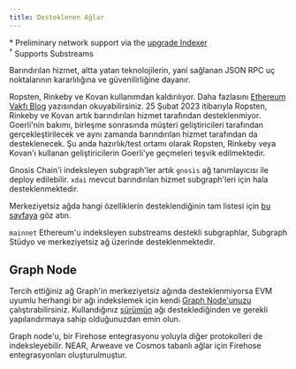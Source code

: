 ```yaml
---
title: Desteklenen Ağlar
---
```




<SupportedNetworksTable networks={props.networks} />

\* Preliminary network support via the [upgrade Indexer](https://thegraph.com/blog/upgrade-indexer/)  
&#8288;<sup>†</sup> Supports Substreams

Barındırılan hizmet, altta yatan teknolojilerin, yani sağlanan JSON RPC uç noktalarının kararlılığına ve güvenilirliğine dayanır.

Ropsten, Rinkeby ve Kovan kullanımdan kaldırılıyor. Daha fazlasını [Ethereum Vakfı Blog](https://blog.ethereum.org/2022/06/21/testnet-deprecation) yazısından okuyabilirsiniz. 25 Şubat 2023 itibarıyla Ropsten, Rinkeby ve Kovan artık barındırılan hizmet tarafından desteklenmiyor. Goerli'nin bakımı, birleşme sonrasında müşteri geliştiricileri tarafından gerçekleştirilecek ve aynı zamanda barındırılan hizmet tarafından da desteklenecek. Şu anda hazırlık/test ortamı olarak Ropsten, Rinkeby veya Kovan'ı kullanan geliştiricilerin Goerli'ye geçmeleri teşvik edilmektedir.

Gnosis Chain'i indeksleyen subgraph'ler artık `gnosis` ağ tanımlayıcısı ile deploy edilebilir. `xdai` mevcut barındırılan hizmet subgraph'leri için hala desteklenmektedir.

Merkeziyetsiz ağda hangi özelliklerin desteklendiğinin tam listesi için [bu sayfaya](https://github.com/graphprotocol/indexer/blob/main/docs/feature-support-matrix.md) göz atın.

`mainnet` Ethereum'u indeksleyen substreams destekli subgraphlar, Subgraph Stüdyo ve merkeziyetsiz ağ üzerinde desteklenmektedir.

## Graph Node

Tercih ettiğiniz ağ Graph'in merkeziyetsiz ağında desteklenmiyorsa EVM uyumlu herhangi bir ağı indekslemek için kendi [Graph Node'unuzu](https://github.com/graphprotocol/graph-node) çalıştırabilirsiniz. Kullandığınız [sürümün](https://github.com/graphprotocol/graph-node/releases) ağı desteklediğinden ve gerekli yapılandırmaya sahip olduğunuzdan emin olun.

Graph node'u, bir Firehose entegrasyonu yoluyla diğer protokolleri de indeksleyebilir. NEAR, Arweave ve Cosmos tabanlı ağlar için Firehose entegrasyonları oluşturulmuştur.
